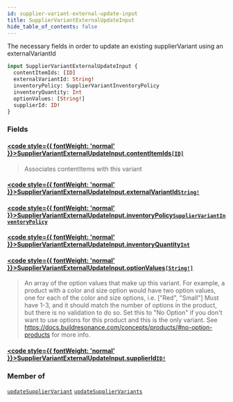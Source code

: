 ```yaml
---
id: supplier-variant-external-update-input
title: SupplierVariantExternalUpdateInput
hide_table_of_contents: false
---
```








The necessary fields in order to update an existing supplierVariant using an externalVariantId

```graphql
input SupplierVariantExternalUpdateInput {
  contentItemIds: [ID]
  externalVariantId: String!
  inventoryPolicy: SupplierVariantInventoryPolicy
  inventoryQuantity: Int
  optionValues: [String!]
  supplierId: ID!
}
```


### Fields

#### [<code style={{ fontWeight: 'normal' }}>SupplierVariantExternalUpdateInput.<b>contentItemIds</b></code>](#)<Bullet />[`[ID]`](/supply/api/graphql-admin/reference/scalars/id) <Badge class="secondary" text="list"/> <Badge class="secondary" text="scalar"/>
> Associates contentItems with this variant
> 

#### [<code style={{ fontWeight: 'normal' }}>SupplierVariantExternalUpdateInput.<b>externalVariantId</b></code>](#)<Bullet />[`String!`](/supply/api/graphql-admin/reference/scalars/string) <Badge class="secondary" text="non-null"/> <Badge class="secondary" text="scalar"/>
> 
> 

#### [<code style={{ fontWeight: 'normal' }}>SupplierVariantExternalUpdateInput.<b>inventoryPolicy</b></code>](#)<Bullet />[`SupplierVariantInventoryPolicy`](/supply/api/graphql-admin/reference/enums/supplier-variant-inventory-policy) <Badge class="secondary" text="enum"/>
> 
> 

#### [<code style={{ fontWeight: 'normal' }}>SupplierVariantExternalUpdateInput.<b>inventoryQuantity</b></code>](#)<Bullet />[`Int`](/supply/api/graphql-admin/reference/scalars/int) <Badge class="secondary" text="scalar"/>
> 
> 

#### [<code style={{ fontWeight: 'normal' }}>SupplierVariantExternalUpdateInput.<b>optionValues</b></code>](#)<Bullet />[`[String!]`](/supply/api/graphql-admin/reference/scalars/string) <Badge class="secondary" text="list"/> <Badge class="secondary" text="scalar"/>
> An array of the option values that make up this variant.
For example, a product with a color and size option would have two option values,
one for each of the color and size options, i.e. ["Red", "Small"]
Must have 1-3, and it should match the number of options in the product, but there is no validation to do so.
Set this to "No Option" if you don't want to use options for this product and this is the only variant.
See https://docs.buildresonance.com/concepts/products/#no-option-products for more info.
> 

#### [<code style={{ fontWeight: 'normal' }}>SupplierVariantExternalUpdateInput.<b>supplierId</b></code>](#)<Bullet />[`ID!`](/supply/api/graphql-admin/reference/scalars/id) <Badge class="secondary" text="non-null"/> <Badge class="secondary" text="scalar"/>
> 
> 



### Member of

[`updateSupplierVariant`](/supply/api/graphql-admin/reference/mutations/update-supplier-variant)  <Badge class="secondary" text="mutation"/><Bullet />[`updateSupplierVariants`](/supply/api/graphql-admin/reference/mutations/update-supplier-variants)  <Badge class="secondary" text="mutation"/>



